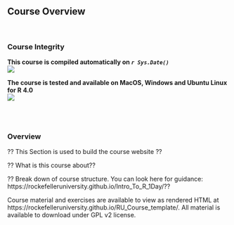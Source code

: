 ## Course Overview
<br>

### Course Integrity
**This course is compiled automatically on _`r Sys.Date()`_ **
<br>
[<img src="https://github.com/RockefellerUniversity/RU_Course_template/workflows/R-CMD-check-bioc/badge.svg">](https://github.com/RockefellerUniversity/RU_Course_template/actions?query=workflow%3AR-CMD-check-bioc)

**The course is tested and available on MacOS, Windows and Ubuntu Linux for R 4.0**
<br>
[<img src="https://github.com/RockefellerUniversity/RU_Course_template/workflows/R-CMD-check/badge.svg">](https://github.com/RockefellerUniversity/RU_Course_template/actions?query=workflow%3AR-CMD-check)

<br>
<br>

### Overview
?? This Section is used to build the course website ?? 

?? What is this course about??

?? Break down of course structure. You can look here for guidance: https://rockefelleruniversity.github.io/Intro_To_R_1Day/?? 

Course material and exercises are available to view as rendered HTML at https://rockefelleruniversity.github.io/RU_Course_template/.
All material is available to download under GPL v2 license.

